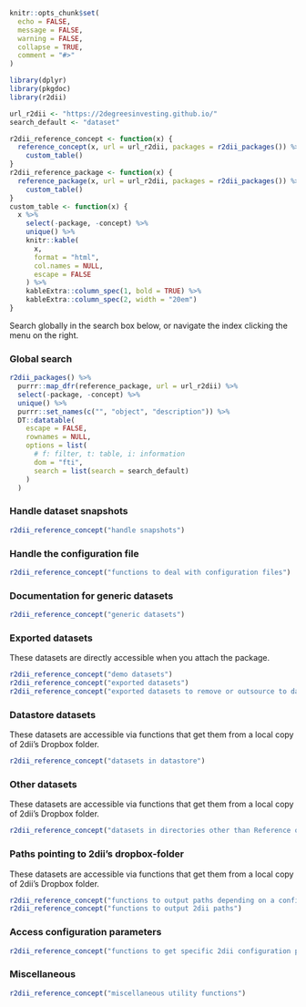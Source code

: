 ```r
knitr::opts_chunk$set(
  echo = FALSE,
  message = FALSE,
  warning = FALSE,
  collapse = TRUE,
  comment = "#>"
)

library(dplyr)
library(pkgdoc)
library(r2dii)
```

```r
url_r2dii <- "https://2degreesinvesting.github.io/"
search_default <- "dataset"

r2dii_reference_concept <- function(x) {
  reference_concept(x, url = url_r2dii, packages = r2dii_packages()) %>% 
    custom_table()
}
r2dii_reference_package <- function(x) {
  reference_package(x, url = url_r2dii, packages = r2dii_packages()) %>% 
    custom_table()
}
custom_table <- function(x) {
  x %>% 
    select(-package, -concept) %>% 
    unique() %>%
    knitr::kable(
      x, 
      format = "html",
      col.names = NULL,
      escape = FALSE
    ) %>%
    kableExtra::column_spec(1, bold = TRUE) %>% 
    kableExtra::column_spec(2, width = "20em")
}
```

Search globally in the search box below, or navigate the index clicking the menu on the right.

### Global search

```r
r2dii_packages() %>% 
  purrr::map_dfr(reference_package, url = url_r2dii) %>% 
  select(-package, -concept) %>% 
  unique() %>% 
  purrr::set_names(c("", "object", "description")) %>% 
  DT::datatable(
    escape = FALSE,
    rownames = NULL,
    options = list(
      # f: filter, t: table, i: information
      dom = "fti",
      search = list(search = search_default)
    )
  )
```

### Handle dataset snapshots

```r
r2dii_reference_concept("handle snapshots")
```

### Handle the configuration file

```r
r2dii_reference_concept("functions to deal with configuration files")
```

### Documentation for generic datasets

```r
r2dii_reference_concept("generic datasets")
```

### Exported datasets

These datasets are directly accessible when you attach the package.

```r
r2dii_reference_concept("demo datasets")
r2dii_reference_concept("exported datasets")
r2dii_reference_concept("exported datasets to remove or outsource to data store")
```

### Datastore datasets

These datasets are accessible via functions that get them from a local copy of 2dii's Dropbox folder.

```r
r2dii_reference_concept("datasets in datastore")
```

### Other datasets

These datasets are accessible via functions that get them from a local copy of 2dii's Dropbox folder.

```r
r2dii_reference_concept("datasets in directories other than Reference or datastore")
```

### Paths pointing to 2dii's dropbox-folder

These datasets are accessible via functions that get them from a local copy of 2dii's Dropbox folder.

```r
r2dii_reference_concept("functions to output paths depending on a configuration file")
r2dii_reference_concept("functions to output 2dii paths")
```

### Access configuration parameters

```r
r2dii_reference_concept("functions to get specific 2dii configuration parameters")
```

### Miscellaneous

```r
r2dii_reference_concept("miscellaneous utility functions")
```
